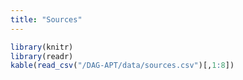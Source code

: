 ```yaml
---
title: "Sources"
---
```

```r
library(knitr)
library(readr)
kable(read_csv("/DAG-APT/data/sources.csv")[,1:8])
```